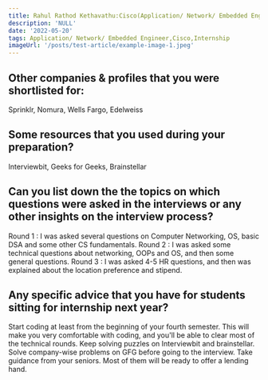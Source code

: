 ```yaml
---
title: Rahul Rathod Kethavathu:Cisco(Application/ Network/ Embedded Engineer)
description: 'NULL' 
date: '2022-05-20'
tags: Application/ Network/ Embedded Engineer,Cisco,Internship
imageUrl: '/posts/test-article/example-image-1.jpeg'
---
```


## Other companies & profiles that you were shortlisted for:
Sprinklr, Nomura, Wells Fargo, Edelweiss

## Some resources that you used during your preparation?
Interviewbit, Geeks for Geeks, Brainstellar

## Can you list down the the topics on which questions were asked in the interviews or any other insights on the interview process?
Round 1 : I was asked several questions on Computer Networking, OS, basic DSA and some other CS fundamentals.
Round 2 : I was asked some technical questions about networking, OOPs and OS, and then some general questions.
Round 3 : I was asked 4-5 HR questions, and then was explained about the location preference and stipend.
## Any specific advice that you have for students sitting for internship next year?
Start coding at least from the beginning of your fourth semester. This will make you very comfortable with coding, and you'll be able to clear most of the technical rounds.
Keep solving puzzles on Interviewbit and brainstellar.
Solve company-wise problems on GFG before going to the interview.
Take guidance from your seniors. Most of them will be ready to offer a lending hand.

